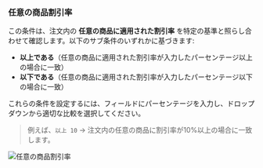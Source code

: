 ### 任意の商品割引率

この条件は、注文内の **任意の商品に適用された割引率** を特定の基準と照らし合わせて確認します。以下のサブ条件のいずれかに基づきます:

- **以上である**（任意の商品に適用された割引率が入力したパーセンテージ以上の場合に一致）
- **以下である**（任意の商品に適用された割引率が入力したパーセンテージ以下の場合に一致）

これらの条件を設定するには、フィールドにパーセンテージを入力し、ドロップダウンから適切な比較を選択してください。

> 例えば、`以上 10` → 注文内の任意の商品に割引率が10%以上の場合に一致します。

<img
  src="/images/essentials/condition-sets/any-product-discount-percentage.webp"
  alt="任意の商品割引率"
/>
